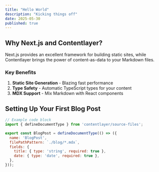 ```yaml
---
title: "Hello World"
description: "Kicking things off"
date: 2025-05-30
published: true
---
```


## Why Next.js and Contentlayer?

Next.js provides an excellent framework for building static sites, while Contentlayer brings the power of content-as-data to your Markdown files.

### Key Benefits

1. **Static Site Generation** - Blazing fast performance
2. **Type Safety** - Automatic TypeScript types for your content
3. **MDX Support** - Mix Markdown with React components

## Setting Up Your First Blog Post

```js
// Example code block
import { defineDocumentType } from 'contentlayer/source-files';

export const BlogPost = defineDocumentType(() => ({
  name: 'BlogPost',
  filePathPattern: `./blog/*.mdx`,
  fields: {
    title: { type: 'string', required: true },
    date: { type: 'date', required: true },
  },
}));